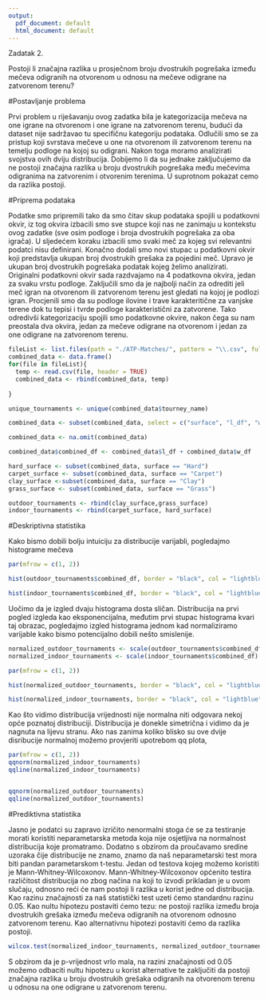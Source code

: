 ---
output:
  pdf_document: default
  html_document: default
---

Zadatak 2.

Postoji li značajna razlika u prosječnom broju dvostrukih pogrešaka između mečeva odigranih na otvorenom u odnosu na mečeve odigrane na zatvorenom terenu?

#Postavljanje problema

Prvi problem u riješavanju ovog zadatka bila je kategorizacija mečeva na one igrane na otvorenom i one igrane na zatvorenom terenu, budući da dataset nije sadržavao tu specifičnu kategoriju podataka. Odlučili smo se za pristup koji svrstava mečeve u one na otvorenom ili zatvorenom terenu na temelju podloge na kojoj su odigrani. Nakon toga moramo analizirati svojstva ovih dviju distribucija. Dobijemo li da su jednake zaključujemo da ne postoji značajna razlika u broju dvostrukih pogrešaka među mečevima odigranima na zatvorenim i otvorenim terenima. U suprotnom pokazat cemo da razlika postoji.

#Priprema podataka

Podatke smo pripremili tako da smo čitav skup podataka spojili u podatkovni okvir, iz tog okvira izbacili smo sve stupce koji nas ne zanimaju u kontekstu ovog zadatke (sve osim podloge i broja dvostrukih pogrešaka za oba igrača). U sljedećem koraku izbacili smo svaki meč za kojeg svi relevantni podatci nisu definirani. Konačno dodali smo novi stupac u podatkovni okvir koji predstavlja ukupan broj dvostrukih grešaka za pojedini meč. Upravo je ukupan broj dvostrukih pogrešaka podatak kojeg želimo analizirati. Originalni podatkovni okvir sada razdvajamo na 4 podatkovna okvira, jedan za svaku vrstu podloge. Zaključili smo da je najbolji način za odrediti jeli meč igran na otvorenom ili zatvorenom terenu jest gledati na kojoj je podlozi igran. Procjenili smo da su podloge ilovine i trave karakteritične za vanjske terene dok tu tepisi i tvrde podloge karakteristični za zatvorene. Tako odredivši kategorizaciju spojili smo podatkovne okvire, nakon čega su nam preostala dva okvira, jedan za mečeve odigrane na otvorenom i jedan za one odigrane na zatvorenom terenu.

```{r}
fileList <- list.files(path = "./ATP-Matches/", pattern = "\\.csv", full.names = TRUE)
combined_data <- data.frame()
for(file in fileList){
  temp <- read.csv(file, header = TRUE)
  combined_data <- rbind(combined_data, temp)
  
}

unique_tournaments <- unique(combined_data$tourney_name)

combined_data <- subset(combined_data, select = c("surface", "l_df", "w_df"))

combined_data <- na.omit(combined_data)

combined_data$combined_df <- combined_data$l_df + combined_data$w_df

hard_surface <- subset(combined_data, surface == "Hard")
carpet_surface <- subset(combined_data, surface == "Carpet")
clay_surface <-subset(combined_data, surface == "Clay")
grass_surface <- subset(combined_data, surface == "Grass")

outdoor_tournaments <- rbind(clay_surface,grass_surface)
indoor_tournaments <- rbind(carpet_surface, hard_surface)
```

#Deskriptivna statistika

Kako bismo dobili bolju intuiciju za distribucije varijabli, pogledajmo histograme mečeva 

```{r, fig.show='asis'}


par(mfrow = c(1, 2))

hist(outdoor_tournaments$combined_df, border = "black", col = "lightblue", main = "Otvoreni tereni") 

hist(indoor_tournaments$combined_df, border = "black", col = "lightblue", main = "Zatvoreni tereni")

```

Uočimo da je izgled dvaju histograma dosta sličan. Distribucija na prvi pogled izgleda kao eksponencijalna, međutim prvi stupac histograma kvari taj obrazac, pogledajmo izgled histograma jednom kad normaliziramo varijable kako bismo potencijalno dobili nešto smislenije.

```{r}
normalized_outdoor_tournaments <- scale(outdoor_tournaments$combined_df)
normalized_indoor_tournaments <- scale(indoor_tournaments$combined_df)

par(mfrow = c(1, 2))

hist(normalized_outdoor_tournaments, border = "black", col = "lightblue", main = "Otvoreni tereni", )

hist(normalized_indoor_tournaments, border = "black", col = "lightblue", main = "Zatvoreni tereni")
```

Kao što vidimo distribucija vrijednosti nije normalna niti odgovara nekoj opće poznatoj distribuciji. Distribucija je donekle simetrična i vidimo da je nagnuta na lijevu stranu. Ako nas zanima koliko blisko su ove dvije disribucije normalnoj možemo provjeriti upotrebom qq plota,

```{r}
par(mfrow = c(1, 2))
qqnorm(normalized_indoor_tournaments)
qqline(normalized_indoor_tournaments)


qqnorm(normalized_outdoor_tournaments)
qqline(normalized_outdoor_tournaments)
```

#Prediktivna statistika

Jasno je podatci su zapravo izričito nenormalni stoga će se za testiranje morati koristiti neparametarska metoda koja nije osjetljiva na normalnost distribucija koje promatramo. Dodatno s obzirom da proučavamo sredine uzoraka čije distribucije ne znamo, znamo da naš neparametarski test mora biti pandan parametarskom t-testu. Jedan od testova kojeg možemo koristiti je Mann-Whitney-Wilcoxonov.  Mann-Whitney-Wilcoxonov općenito testira različitost distribucija no zbog načina na koji to izvodi prikladan je u ovom slučaju, odnosno reći će nam postoji li razlika u korist jedne od distribucija. Kao razinu značajnosti za naš statistički test uzeti ćemo standardnu razinu 0.05. Kao nultu hipotezu postaviti ćemo tezu: ne postoji razlika između broja dvostrukih grešaka između mečeva odigranih na otvorenom odnosno zatvorenom terenu. Kao alternativnu hipotezi postaviti ćemo da razlika postoji.


```{r}

wilcox.test(normalized_indoor_tournaments, normalized_outdoor_tournaments)

```

S obzirom da je p-vrijednost vrlo mala, na razini značajnosti od 0.05 možemo odbaciti nultu hipotezu u korist alternative te zaključiti da postoji značajna razlika u broju dvostrukih grešaka odigranih na otvorenom terenu u odnosu na one odigrane u zatvorenom terenu.